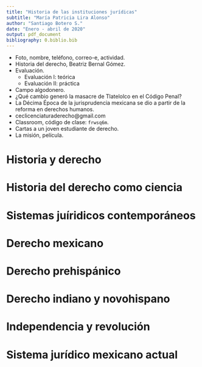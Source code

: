 ```yaml
---
title: "Historia de las instituciones jurídicas"
subtitle: "María Patricia Lira Alonso"
author: "Santiago Botero S."
date: "Enero - abril de 2020"
output: pdf_document
bibliography: 0.biblio.bib
---
```


+ Foto, nombre, teléfono, correo-e, actividad.
+ Historia del derecho, Beatriz Bernal Gómez.
+ Evaluación.
    - Evaluación I: teórica
    - Evaluación II: práctica
+ Campo algodonero.
+ ¿Qué cambio generó la masacre de Tlatelolco en el Código Penal?
+ La Décima Época de la jurisprudencia mexicana se dio a partir de la reforma en
  derechos humanos.
+ ceclicenciaturaderecho@gmail.com
+ Classroom, código de clase: `frwsq6m`.
+ Cartas a un joven estudiante de derecho.
+ La misión, película.

# Historia y derecho



# Historia del derecho como ciencia
# Sistemas juíridicos contemporáneos
# Derecho mexicano
# Derecho prehispánico
# Derecho indiano y novohispano
# Independencia y revolución
# Sistema jurídico mexicano actual
